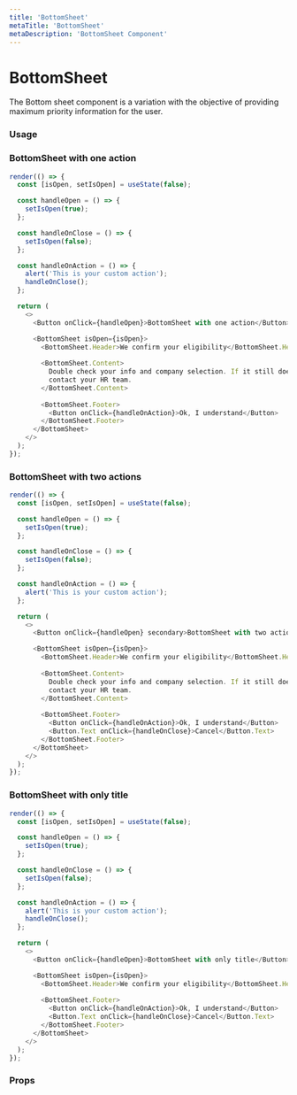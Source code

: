 ```yaml
---
title: 'BottomSheet'
metaTitle: 'BottomSheet'
metaDescription: 'BottomSheet Component'
---
```


# BottomSheet

The Bottom sheet component is a variation with the objective of providing maximum priority information for the user.

### Usage

### BottomSheet with one action

```javascript state
render(() => {
  const [isOpen, setIsOpen] = useState(false);

  const handleOpen = () => {
    setIsOpen(true);
  };

  const handleOnClose = () => {
    setIsOpen(false);
  };

  const handleOnAction = () => {
    alert('This is your custom action');
    handleOnClose();
  };

  return (
    <>
      <Button onClick={handleOpen}>BottomSheet with one action</Button>

      <BottomSheet isOpen={isOpen}>
        <BottomSheet.Header>We confirm your eligibility</BottomSheet.Header>
        
        <BottomSheet.Content>
          Double check your info and company selection. If it still doesn’t work,
          contact your HR team.
        </BottomSheet.Content>
        
        <BottomSheet.Footer>
          <Button onClick={handleOnAction}>Ok, I understand</Button>
        </BottomSheet.Footer>
      </BottomSheet>
    </>
  );
});
```
### BottomSheet with two actions

```javascript state
render(() => {
  const [isOpen, setIsOpen] = useState(false);

  const handleOpen = () => {
    setIsOpen(true);
  };

  const handleOnClose = () => {
    setIsOpen(false);
  };

  const handleOnAction = () => {
    alert('This is your custom action');
  };

  return (
    <>
      <Button onClick={handleOpen} secondary>BottomSheet with two actions</Button>

      <BottomSheet isOpen={isOpen}>
        <BottomSheet.Header>We confirm your eligibility</BottomSheet.Header>
        
        <BottomSheet.Content>
          Double check your info and company selection. If it still doesn’t work,
          contact your HR team.
        </BottomSheet.Content>
        
        <BottomSheet.Footer>
          <Button onClick={handleOnAction}>Ok, I understand</Button>
          <Button.Text onClick={handleOnClose}>Cancel</Button.Text>
        </BottomSheet.Footer>
      </BottomSheet>
    </>
  );
});
```

### BottomSheet with only title

```javascript state
render(() => {
  const [isOpen, setIsOpen] = useState(false);

  const handleOpen = () => {
    setIsOpen(true);
  };

  const handleOnClose = () => {
    setIsOpen(false);
  };

  const handleOnAction = () => {
    alert('This is your custom action');
    handleOnClose();
  };

  return (
    <>
      <Button onClick={handleOpen}>BottomSheet with only title</Button>

      <BottomSheet isOpen={isOpen}>
        <BottomSheet.Header>We confirm your eligibility</BottomSheet.Header>
        
        <BottomSheet.Footer>
          <Button onClick={handleOnAction}>Ok, I understand</Button>
          <Button.Text onClick={handleOnClose}>Cancel</Button.Text>
        </BottomSheet.Footer>
      </BottomSheet>
    </>
  );
});
```

### Props

<PropsTable component="BottomSheet" platform="web" />